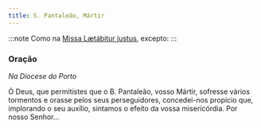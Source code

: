 ```yaml
---
title: S. Pantaleão, Mártir
---
```


:::note
Como na [Missa Lætábitur justus](../comum/5martirnaopontifice2), excepto:
:::

### Oração

_Na Diocese do Porto_

Ó Deus, que permitistes que o B. Pantaleão, vosso Mártir, sofresse vários
tormentos e orasse pelos seus perseguidores, concedei-nos propício que,
implorando o seu auxílio, sintamos o efeito da vossa misericórdia. Por
nosso Senhor...
